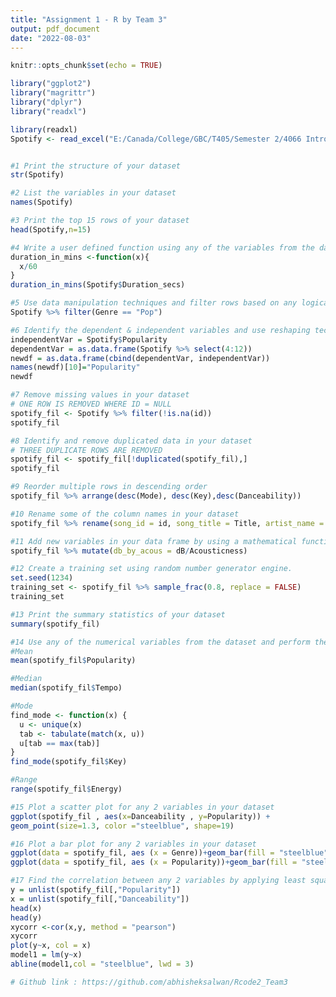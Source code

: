 ---
title: "Assignment 1 - R by Team 3"
output: pdf_document
date: "2022-08-03"
---

```{r setup, include=FALSE}
knitr::opts_chunk$set(echo = TRUE)
```


```{r packages}
library("ggplot2")
library("magrittr")
library("dplyr")
library("readxl")
```

```{r}
library(readxl)
Spotify <- read_excel("E:/Canada/College/GBC/T405/Semester 2/4066 Introduction to Analytics Systems/Assignment 1 - R/Submitted_new/Spotify.csv")


#1 Print the structure of your dataset
str(Spotify)

#2 List the variables in your dataset
names(Spotify)

#3 Print the top 15 rows of your dataset
head(Spotify,n=15)

#4 Write a user defined function using any of the variables from the data set
duration_in_mins <-function(x){
  x/60
}
duration_in_mins(Spotify$Duration_secs)

#5 Use data manipulation techniques and filter rows based on any logical criteria that exist in your dataset
Spotify %>% filter(Genre == "Pop")

#6 Identify the dependent & independent variables and use reshaping techniques and create a new data frame by joining those variables from your dataset
independentVar = Spotify$Popularity
dependentVar = as.data.frame(Spotify %>% select(4:12))
newdf = as.data.frame(cbind(dependentVar, independentVar))
names(newdf)[10]="Popularity" 
newdf

#7 Remove missing values in your dataset
# ONE ROW IS REMOVED WHERE ID = NULL
spotify_fil <- Spotify %>% filter(!is.na(id))
spotify_fil

#8 Identify and remove duplicated data in your dataset
# THREE DUPLICATE ROWS ARE REMOVED
spotify_fil <- spotify_fil[!duplicated(spotify_fil),]
spotify_fil

#9 Reorder multiple rows in descending order
spotify_fil %>% arrange(desc(Mode), desc(Key),desc(Danceability))

#10 Rename some of the column names in your dataset
spotify_fil %>% rename(song_id = id, song_title = Title, artist_name = Artist)

#11 Add new variables in your data frame by using a mathematical function 
spotify_fil %>% mutate(db_by_acous = dB/Acousticness)

#12 Create a training set using random number generator engine.
set.seed(1234)
training_set <- spotify_fil %>% sample_frac(0.8, replace = FALSE)
training_set

#13 Print the summary statistics of your dataset
summary(spotify_fil)

#14 Use any of the numerical variables from the dataset and perform the following statistical functions:
#Mean
mean(spotify_fil$Popularity)

#Median
median(spotify_fil$Tempo)

#Mode
find_mode <- function(x) {
  u <- unique(x)
  tab <- tabulate(match(x, u))
  u[tab == max(tab)]
}
find_mode(spotify_fil$Key)

#Range
range(spotify_fil$Energy)

#15 Plot a scatter plot for any 2 variables in your dataset
ggplot(spotify_fil , aes(x=Danceability , y=Popularity)) + 
geom_point(size=1.3, color ="steelblue", shape=19)

#16 Plot a bar plot for any 2 variables in your dataset
ggplot(data = spotify_fil, aes (x = Genre))+geom_bar(fill = "steelblue")
ggplot(data = spotify_fil, aes (x = Popularity))+geom_bar(fill = "steelblue")

#17 Find the correlation between any 2 variables by applying least square linear regression model
y = unlist(spotify_fil[,"Popularity"]) 
x = unlist(spotify_fil[,"Danceability"]) 
head(x)
head(y)
xycorr <-cor(x,y, method = "pearson")
xycorr
plot(y~x, col = x)
model1 = lm(y~x)
abline(model1,col = "steelblue", lwd = 3)

# Github link : https://github.com/abhisheksalwan/Rcode2_Team3

```

